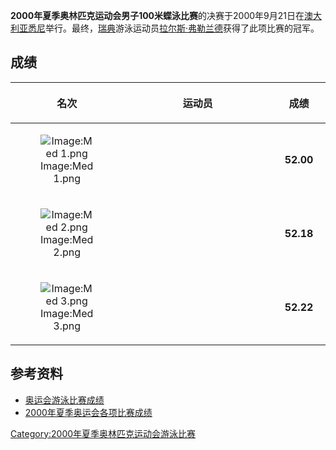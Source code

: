 {{2000年夏季奥林匹克运动会游泳比赛}}
'''2000年夏季奥林匹克运动会男子100米蝶泳比赛'''的决赛于2000年9月21日在[[澳大利亚|澳大利亚]][[悉尼|悉尼]]举行。最终，[[瑞典|瑞典]]游泳运动员[[拉尔斯·弗勒兰德|拉尔斯·弗勒兰德]]获得了此项比赛的冠军。

==成绩==
{| bgcolor="#f7f8ff" cellpadding="3" cellspacing="0" border="1" style="font-size: 92%; border: gray solid 1,5px; border-collapse: collapse;"
|- bgcolor="#efefef"
! 名次
!align="center" style="width: 20em"|运动员
!align="center" style="width: 5em"|成绩
|-
|align="center"|[[Image:Med_1.png|Image:Med 1.png]]
|{{flagIOCathlete|[[拉尔斯·弗勒兰德|拉尔斯·弗勒兰德]]|SWE|2000年夏季}}
|align="center"|'''52.00'''
|-
|align="center"|[[Image:Med_2.png|Image:Med 2.png]]
|{{flagIOCathlete|[[迈克尔·克利姆|迈克尔·克利姆]]|AUS|2000年夏季}}
|align="center"|'''52.18'''
|-
|align="center"|[[Image:Med_3.png|Image:Med 3.png]]
|{{flagIOCathlete|[[吉奥夫·休吉尔|吉奥夫·休吉尔]]|AUS|2000年夏季}}
|align="center"|'''52.22'''
|}

==参考资料==
* [http://www.usaswimming.org/USASWeb/_Rainbow/2000%20Olympics/6491324e-f89a-428d-a3a5-72190602d288/2000_olympics_200mback_men.html 奥运会游泳比赛成绩] {{Wayback|url=http://www.usaswimming.org/USASWeb/_Rainbow/2000%20Olympics/6491324e-f89a-428d-a3a5-72190602d288/2000_olympics_200mback_men.html |date=20070930185441 }}
* [https://web.archive.org/web/20100606071339/http://www.schoolsports.com.cn/info/info.asp?info_ID=2814 2000年夏季奥运会各项比赛成绩]
[[Category:2000年夏季奥林匹克运动会游泳比赛|Category:2000年夏季奥林匹克运动会游泳比赛]]